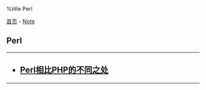 %title Perl

[[../../index|首页]] - [[../index|Note]]
==Perl==
----
<h2>
* [[perl_diff_to_php|Perl相比PHP的不同之处]]
</h2>
----
